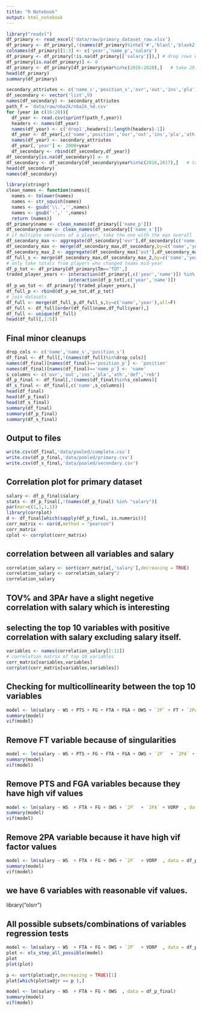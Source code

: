 ```yaml
---
title: "R Notebook"
output: html_notebook
---
```




```r
library("readxl")
df_primary <- read_excel('data/raw/primary_dataset_raw.xlsx')
df_primary <- df_primary[,!(names(df_primary)%in%c('#','blanl','blank2'))] # drop empty/non-stat columns
colnames(df_primary)[1:3] <- c('year','name_p','salary')
df_primary <- df_primary[!is.na(df_primary[['salary']]),] # drop rows with no salaryes
df_primary[is.na(df_primary)] <- 0
df_primary <- df_primary[df_primary$year%in%c(2016:2020),]   # take 2016-2017 player data
head(df_primary)
summary(df_primary)
```



```r
secondary_attriutes <- c('name_s','position_s','ovr','out','ins','pla','ath','def','reb')
df_secondary <- vector('list',9)
names(df_secondary) <- secondary_attriutes
path_f = 'data/raw/nba2k/nba2k_%d.csv'
for (year in c(16:20)){
  df_year <- read.csv(sprintf(path_f,year))
  headers <- names(df_year)
  names(df_year) <- c('drop1',headers[1:length(headers)-1])
  df_year <- df_year[,c('name','position','ovr','out','ins','pla','ath','def','reb')]
  names(df_year) <- secondary_attriutes
  df_year[,'year'] <- 2000+year
  df_secondary <- rbind(df_secondary,df_year)}
df_secondary[is.na(df_secondary)] <- 0
df_secondary <- df_secondary[df_secondary$year%in%c(2016,2017),]   # take 2016-2017 2K ratings data
head(df_secondary)
names(df_secondary)
```


```r
library(stringr)
clean_names <- function(names){
  names <- tolower(names)
  names <- str_squish(names)
  names <- gsub('\\.','',names)
  names <- gsub('-',' ',names)
  return (names)}
df_primary$name <- clean_names(df_primary[['name_p']])
df_secondary$name <- clean_names(df_secondary[['name_s']])
# if multiple versions of a player, take the one with the max overall
df_secondary_max <- aggregate(df_secondary['ovr'],df_secondary[c('name','year')],max)
df_secondary_max <- merge(df_secondary_max,df_secondary,by=c('name','year','ovr'),all=F)
df_secondary_max_2 <- aggregate(df_secondary_max['out'],df_secondary_max[c('name','year')],max)
df_full_s <- merge(df_secondary_max,df_secondary_max_2,by=c('name','year','out'),all=F)
# only take totals from players who changed teams mid-year
df_p_tot <- df_primary[df_primary$Tm=='TOT',]
traded_player_years <- interaction(df_primary[,c('year','name')]) %in% 
                       interaction(df_p_tot[,c('year','name')])
df_p_wo_tot <- df_primary[!traded_player_years,]
df_full_p <- rbind(df_p_wo_tot,df_p_tot)
# join datasets
df_full <- merge(df_full_p,df_full_s,by=c('name','year'),all=F)
df_full <- df_full[order(df_full$name,df_full$year),]
df_full <- unique(df_full)
head(df_full[,1:5])

```


## Final minor cleanups
```r
drop_cols <- c('name','name_s','position_s')
df_final <- df_full[,!(names(df_full)%in%drop_cols)]
names(df_final)[names(df_final)=='position_p'] <- 'position'
names(df_final)[names(df_final)=='name_p'] <- 'name'
s_columns <- c('ovr','out','ins','pla','ath','def','reb')
df_p_final <- df_final[,!(names(df_final)%in%s_columns)]
df_s_final <- df_final[,c('name',s_columns)]
head(df_final)
head(df_p_final)
head(df_s_final)
summary(df_final)
summary(df_p_final)
summary(df_s_final)

```

## Output to files
```r
write.csv(df_final,'data/pooled/complete.csv')
write.csv(df_p_final,'data/pooled/primary.csv')
write.csv(df_s_final,'data/pooled/secondary.csv')
```

## Correlation plot for primary dataset
```r
salary <- df_p_final$salary
stats <- df_p_final[,!(names(df_p_final) %in% "salary")]
par(mar=c(1,1,1,1))
library(corrplot)
d <- df_final[which(sapply(df_p_final, is.numeric))]
corr_matrix <- cor(d,method = "pearson")
corr_matrix
cplot <- corrplot(corr_matrix)
```

## correlation between all variables and salary
```r
correlation_salary <- sort(corr_matrix[,'salary'],decreasing = TRUE)
correlation_salary <- correlation_salary^2
correlation_salary
```

## TOV% and 3PAr have a slight negetive correlation with salary which is interesting 
## selecting the top 10 variables with positive correlation with salary excluding salary itself.
```r
variables <- names(correlation_salary[2:11])
# correlation matrix of top 10 variables
corr_matrix[variables,variables]  
corrplot(corr_matrix[variables,variables])

```

## Checking for multicollinearity between the top 10 variables
```r
model <- lm(salary ~ WS + PTS + FG + FTA + FGA + OWS + `2P` + FT + `2PA` + VORP  , data = df_p_final)
summary(model)
vif(model)
```

## Remove FT variable because of singularities
```r
model <- lm(salary ~ WS + PTS + FG + FTA + FGA + OWS + `2P`  + `2PA` + VORP  , data = df_p_final)
summary(model)
vif(model)
```

## Remove PTS and FGA variables because they have high vif values
```r
model <- lm(salary ~ WS  + FTA + FG + OWS + `2P`  + `2PA` + VORP  , data = df_p_final)
summary(model)
vif(model)
```


## Remove 2PA variable because it have high vif factor values
```r
model <- lm(salary ~ WS  + FTA + FG + OWS + `2P`  + VORP  , data = df_p_final)
summary(model)
vif(model)
```

## we have 6 variables with reasonable vif values.
library("olsrr")

## All possible subsets/combinations of variables regression tests
```r
model <- lm(salary ~ WS  + FTA + FG + OWS + `2P`  + VORP  , data = df_p_final)
plot <- ols_step_all_possible(model)
plot
plot(plot)
```


```r
p <- sort(plot$adjr,decreasing = TRUE)[1]
plot[which(plot$adjr == p ),]

```


```r
model <- lm(salary ~ WS  + FTA + FG + OWS  , data = df_p_final)
summary(model)
vif(model)
```













